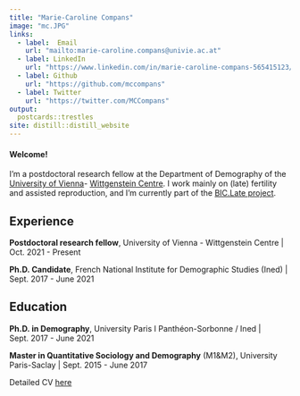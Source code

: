 ```yaml
---
title: "Marie-Caroline Compans"
image: "mc.JPG"
links:
  - label:  Email
    url: "mailto:marie-caroline.compans@univie.ac.at"
  - label: LinkedIn
    url: "https://www.linkedin.com/in/marie-caroline-compans-565415123/?originalSubdomain=fr"
  - label: Github 
    url: "https://github.com/mccompans"
  - label: Twitter 
    url: "https://twitter.com/MCCompans" 
output:
  postcards::trestles
site: distill::distill_website
---
```


#### Welcome!

I'm a postdoctoral research fellow at the Department of Demography of the [University of Vienna](https://ufind.univie.ac.at/en/person.html?id=115424)- [Wittgenstein Centre](http://www.wittgensteincentre.org/en/staff/member/compans.htm). I work mainly on (late) fertility and assisted reproduction, and I'm currently part of the [BIC.Late project](https://biclate.univie.ac.at/).

## Experience

**Postdoctoral research fellow**, University of Vienna - Wittgenstein Centre \| Oct. 2021 - Present

**Ph.D. Candidate**, French National Institute for Demographic Studies (Ined) \| Sept. 2017 - June 2021

## Education

**Ph.D. in Demography**, University Paris I Panthéon-Sorbonne / Ined \| Sept. 2017 - June 2021

**Master in Quantitative Sociology and Demography** (M1&M2), University Paris-Saclay \| Sept. 2015 - June 2017



Detailed CV [here](CV_Compans_MC.pdf)